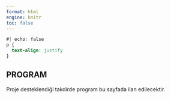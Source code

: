 ---
format: html
engine: knitr
toc: false
---

```{css}
#| echo: false
p {
  text-align: justify
}
```

## **PROGRAM**


Proje desteklendiği takdirde program bu sayfada ilan edilecektir.
